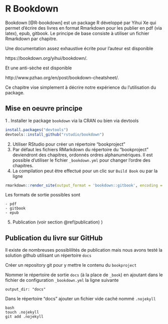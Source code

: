 # R Bookdown {#bookdown}

Bookdown [@R-bookdown] est un package R développé par Yihui Xe qui permet d'écrire des livres en format Rmarkdown pour les publier en pdf (via latex), epub, gitbook. Le principe de base consiste à utiliser un fichier Rmarkdown par chapitre. 


Une documentation assez exhaustive écrite pour l'auteur est disponible 

https://bookdown.org/yihui/bookdown/.

Et une anti-sèche est disponible

http://www.pzhao.org/en/post/bookdown-cheatsheet/.

Ce chapitre vise simplement à décrire notre expérience du l'utilisation du package. 


## Mise en oeuvre principe 

  1 . Installer le package `bookdown` via la CRAN ou bien via devtools
```r
install.packages("devtools")
devtools::install_github("rstudio/bookdown")
```
  2. Utiliser RStudio pour créer un répertoire "bookproject"
  3. Par défaut les fichiers RMarkdown du répertoire du "bookproject" deviendront des chapitres, ordonnés ordres alphanumériques. Il est possible d'utiliser le fichier `_bookdown.yml` pour changer l'ordre des chapitres. 
  4. La compilation peut être effectué pour un clic sur `Build Book` ou par la ligne 
```r
rmarkdown::render_site(output_format = 'bookdown::gitbook', encoding = 'UTF-8')
```
Les formats de sortie possibles sont

    - pdf
    - gitbook
    - epub
  5. Publication (voir section \@ref(publication) )  
    
##  Publication du livre sur GitHub  {#publication}

Il existe de nombreuses possiblilités de publication mais nous avons testé la solution github utilisant un répertoire `docs`

Créer un repository git pour y mettre le contenu du `bookproject` 

Nommer le répertoire de sortie `docs` (à la place de `_book`) en ajoutant dans le fichier de configuration `_bookdown.yml` la ligne suivante 
```
output_dir: "docs"
```

Dans le répertoire "docs" ajouter un fichier vide caché nommé `.nojekyll` 

```
{bash, eval=FALSE, echo=TRUE}
touch .nojekyll
git add .nojekyll
```


      
  
